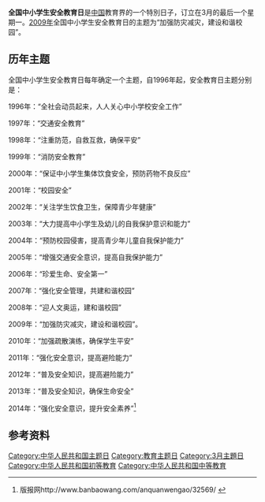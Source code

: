 '''全国中小学生安全教育日'''是[[中国|中国]]教育界的一个特別日子，订立在3月的最后一个星期一。[[2009年|2009年]]全国中小学生安全教育日的主题为“加强防灾减灾，建设和谐校园”。

== 历年主题 ==
全国中小学生安全教育日每年确定一个主题，自1996年起，安全教育日主题分别是： 

1996年：“全社会动员起来，人人关心中小学校安全工作” 

1997年：“交通安全教育” 

1998年：“注重防范，自救互救，确保平安” 

1999年：“消防安全教育” 

2000年：“保证中小学生集体饮食安全，预防药物不良反应” 

2001年：“校园安全” 

2002年：“关注学生饮食卫生，保障青少年健康” 

2003年：“大力提高中小学生及幼儿的自我保护意识和能力” 

2004年：“预防校园侵害，提高青少年儿童自我保护能力” 

2005年：“增强交通安全意识，提高自我保护能力” 

2006年：“珍爱生命、安全第一” 

2007年：“强化安全管理，共建和谐校园”

2008年：“迎人文奥运，建和谐校园”

2009年：“加强防灾减灾，建设和谐校园”。

2010年：“加强疏散演练，确保学生平安”

2011年：“强化安全意识，提高避险能力”

2012年：“普及安全知识，提高避险能力”

2013年：“普及安全知识，确保生命安全”

2014年：“强化安全意识，提升安全素养”<ref>版报网http://www.banbaowang.com/anquanwengao/32569/ {{Wayback|url=http://www.banbaowang.com/anquanwengao/32569/ |date=20140530060747 }}</ref>

== 参考资料 ==

{{Reflist|2}}

{{edu-stub}}
[[Category:中华人民共和国主题日|Category:中华人民共和国主题日]]
[[Category:教育主题日|Category:教育主题日]]
[[Category:3月主題日|Category:3月主題日]]
[[Category:中华人民共和国初等教育|Category:中华人民共和国初等教育]]
[[Category:中华人民共和国中等教育|Category:中华人民共和国中等教育]]